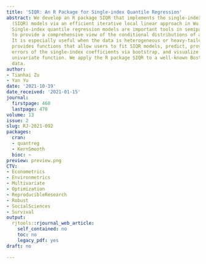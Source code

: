 ```yaml
---
title: 'SIQR: An R Package for Single-index Quantile Regression'
abstract: We develop an R package SIQR that implements the single-index quantile regression
  (SIQR) models via an efficient iterative local linear approach in Wu et al. (2010).
  Single-index quantile regression models are important tools in semiparametric regression
  to provide a comprehensive view of the conditional distributions of a response variable.
  It is especially useful when the data is heterogeneous or heavy-tailed. The package
  provides functions that allow users to fit SIQR models, predict, provide standard
  errors of the single-index coefficients via bootstrap, and visualize the estimated
  univariate function. We apply the R package SIQR to a well-known Boston Housing
  data.
author:
- Tianhai Zu
- Yan Yu
date: '2021-10-19'
date_received: '2021-01-15'
journal:
  firstpage: 460
  lastpage: 470
volume: 13
issue: 2
slug: RJ-2021-092
packages:
  cran:
  - quantreg
  - KernSmooth
  bioc: ~
preview: preview.png
CTV:
- Econometrics
- Environmetrics
- Multivariate
- Optimization
- ReproducibleResearch
- Robust
- SocialSciences
- Survival
output:
  rjtools::rjournal_web_article:
    self_contained: no
    toc: no
    legacy_pdf: yes
draft: no

---
```

